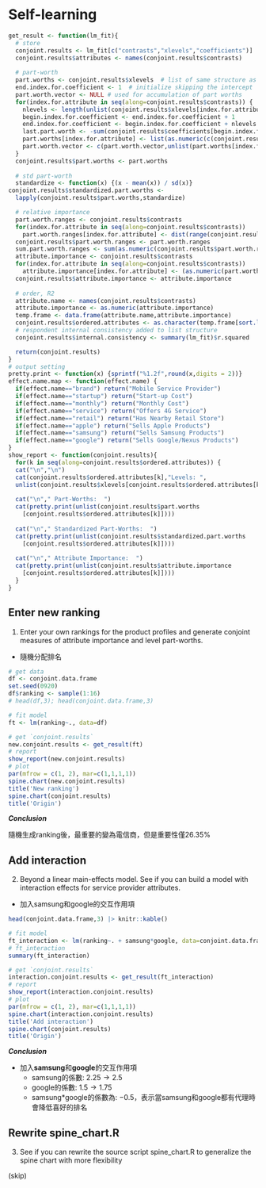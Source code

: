# Self-learning
```r
get_result <- function(lm_fit){
  # store
  conjoint.results <- lm_fit[c("contrasts","xlevels","coefficients")]
  conjoint.results$attributes <- names(conjoint.results$contrasts)
  
  # part-worth
  part.worths <- conjoint.results$xlevels  # list of same structure as xlevels
  end.index.for.coefficient <- 1  # initialize skipping the intercept
  part.worth.vector <- NULL # used for accumulation of part worths
  for(index.for.attribute in seq(along=conjoint.results$contrasts)) {
    nlevels <- length(unlist(conjoint.results$xlevels[index.for.attribute]))
    begin.index.for.coefficient <- end.index.for.coefficient + 1
    end.index.for.coefficient <- begin.index.for.coefficient + nlevels -2
    last.part.worth <- -sum(conjoint.results$coefficients[begin.index.for.coefficient:end.index.for.coefficient])
    part.worths[index.for.attribute] <- list(as.numeric(c(conjoint.results$coefficients[begin.index.for.coefficient:end.index.for.coefficient], last.part.worth)))
    part.worth.vector <- c(part.worth.vector,unlist(part.worths[index.for.attribute])) 
  } 
  conjoint.results$part.worths <- part.worths
  
  # std part-worth
  standardize <- function(x) {(x - mean(x)) / sd(x)}
conjoint.results$standardized.part.worths <- 
  lapply(conjoint.results$part.worths,standardize)

  # relative importance
  part.worth.ranges <- conjoint.results$contrasts
  for(index.for.attribute in seq(along=conjoint.results$contrasts)) 
    part.worth.ranges[index.for.attribute] <- dist(range(conjoint.results$part.worths[index.for.attribute]))
  conjoint.results$part.worth.ranges <- part.worth.ranges
  sum.part.worth.ranges <- sum(as.numeric(conjoint.results$part.worth.ranges))
  attribute.importance <- conjoint.results$contrasts
  for(index.for.attribute in seq(along=conjoint.results$contrasts)) 
    attribute.importance[index.for.attribute] <- (as.numeric(part.worth.ranges[index.for.attribute])/sum.part.worth.ranges) * 100
  conjoint.results$attribute.importance <- attribute.importance
  
  # order, R2
  attribute.name <- names(conjoint.results$contrasts)
  attribute.importance <- as.numeric(attribute.importance)
  temp.frame <- data.frame(attribute.name,attribute.importance)
  conjoint.results$ordered.attributes <- as.character(temp.frame[sort.list(temp.frame$attribute.importance,decreasing = TRUE),"attribute.name"])
  # respondent internal consistency added to list structure
  conjoint.results$internal.consistency <- summary(lm_fit)$r.squared 

  return(conjoint.results)
}
# output setting 
pretty.print <- function(x) {sprintf("%1.2f",round(x,digits = 2))} 
effect.name.map <- function(effect.name) { 
  if(effect.name=="brand") return("Mobile Service Provider")
  if(effect.name=="startup") return("Start-up Cost")
  if(effect.name=="monthly") return("Monthly Cost")
  if(effect.name=="service") return("Offers 4G Service")
  if(effect.name=="retail") return("Has Nearby Retail Store")
  if(effect.name=="apple") return("Sells Apple Products")
  if(effect.name=="samsung") return("Sells Samsung Products")
  if(effect.name=="google") return("Sells Google/Nexus Products")
}
show_report <- function(conjoint.results){
  for(k in seq(along=conjoint.results$ordered.attributes)) {
  cat("\n","\n")
  cat(conjoint.results$ordered.attributes[k],"Levels: ",
  unlist(conjoint.results$xlevels[conjoint.results$ordered.attributes[k]]))
  
  cat("\n"," Part-Worths:  ")
  cat(pretty.print(unlist(conjoint.results$part.worths
    [conjoint.results$ordered.attributes[k]])))
    
  cat("\n"," Standardized Part-Worths:  ")
  cat(pretty.print(unlist(conjoint.results$standardized.part.worths
    [conjoint.results$ordered.attributes[k]])))  
    
  cat("\n"," Attribute Importance:  ")
  cat(pretty.print(unlist(conjoint.results$attribute.importance
    [conjoint.results$ordered.attributes[k]])))
  }
}
```

## Enter new ranking
1. Enter your own rankings for the product profiles and generate conjoint measures of attribute importance and level part-worths.

* 隨機分配排名

```r
# get data
df <- conjoint.data.frame
set.seed(0920)
df$ranking <- sample(1:16)
# head(df,3); head(conjoint.data.frame,3)

# fit model
ft <- lm(ranking~., data=df)
```

```r
# get `conjoint.results`
new.conjoint.results <- get_result(ft)
# report
show_report(new.conjoint.results)
# plot
par(mfrow = c(1, 2), mar=c(1,1,1,1))
spine.chart(new.conjoint.results)
title('New ranking')
spine.chart(conjoint.results)
title('Origin')
```

***Conclusion***

隨機生成ranking後，最重要的變為電信商，但是重要性僅26.35%

## Add interaction
2. Beyond a linear main-effects model. See if you can build a model with interaction effects for service provider attributes.

* 加入samsung和google的交互作用項

```r
head(conjoint.data.frame,3) |> knitr::kable()

# fit model
ft_interaction <- lm(ranking~. + samsung*google, data=conjoint.data.frame)
# ft_interaction
summary(ft_interaction)
```

```r
# get `conjoint.results`
interaction.conjoint.results <- get_result(ft_interaction)
# report
show_report(interaction.conjoint.results)
# plot
par(mfrow = c(1, 2), mar=c(1,1,1,1))
spine.chart(interaction.conjoint.results)
title('Add interaction')
spine.chart(conjoint.results)
title('Origin')
```

***Conclusion***

* 加入**samsung**和**google**的交互作用項
  * samsung的係數: $2.25\to2.5$
  * google的係數: $1.5\to1.75$
  * samsung*google的係數為: $-0.5$，表示當samsung和google都有代理時會降低喜好的排名

## Rewrite spine_chart.R
3. See if you can rewrite the source script spine_chart.R to generalize the spine chart with more flexibility

(skip)